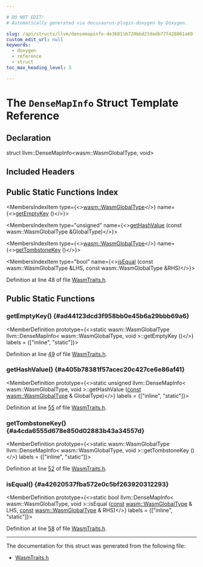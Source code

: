 ```yaml
---

# DO NOT EDIT!
# Automatically generated via docusaurus-plugin-doxygen by Doxygen.

slug: /api/structs/llvm/densemapinfo-de368116720bbd23dadb77f428861a69
custom_edit_url: null
keywords:
  - doxygen
  - reference
  - struct
toc_max_heading_level: 3

---
```





# The `DenseMapInfo` Struct Template Reference

<DoxygenPage pluginConfig={pluginConfig}>



## Declaration

<CodeBlock>struct llvm::DenseMapInfo&lt;wasm::WasmGlobalType, void&gt;</CodeBlock>

## Included Headers

<IncludesList>
<IncludesListItem
  filePath="llvm/BinaryFormat/WasmTraits.h"
  permalink="/docs/api/files/include/include/llvm/include/llvm/binaryformat/wasmtraits-h"
  isLocal="true" />
</IncludesList>

## Public Static Functions Index

<MembersIndex>

<MembersIndexItem
  type={<><a href="/docs/api/structs/llvm/wasm/wasmglobaltype">wasm::WasmGlobalType</a></>}
  name={<><a href="#ad44123dcd3f958bb0e45b6a29bbb69a6">getEmptyKey</a> ()</>}>
</MembersIndexItem>

<MembersIndexItem
  type="unsigned"
  name={<><a href="#a405b78381f57acec20c427ce6e86af41">getHashValue</a> (const wasm::WasmGlobalType &amp;GlobalType)</>}>
</MembersIndexItem>

<MembersIndexItem
  type={<><a href="/docs/api/structs/llvm/wasm/wasmglobaltype">wasm::WasmGlobalType</a></>}
  name={<><a href="#a4cda6555d678e850d02883b43a34557d">getTombstoneKey</a> ()</>}>
</MembersIndexItem>

<MembersIndexItem
  type="bool"
  name={<><a href="#a42620537fba572e0c5bf263920312293">isEqual</a> (const wasm::WasmGlobalType &amp;LHS, const wasm::WasmGlobalType &amp;RHS)</>}>
</MembersIndexItem>

</MembersIndex>


Definition at line 48 of file <a href="/docs/api/files/include/include/llvm/include/llvm/binaryformat/wasmtraits-h">WasmTraits.h</a>.

<SectionDefinition>

## Public Static Functions

### getEmptyKey() {#ad44123dcd3f958bb0e45b6a29bbb69a6}

<MemberDefinition
  prototype={<>static wasm::WasmGlobalType llvm::DenseMapInfo&lt; wasm::WasmGlobalType, void &gt;::getEmptyKey ()</>}
  labels = {["inline", "static"]}>

Definition at line <a href="/docs/api/files/include/include/llvm/include/llvm/binaryformat/wasmtraits-h/#l00049">49</a> of file <a href="/docs/api/files/include/include/llvm/include/llvm/binaryformat/wasmtraits-h">WasmTraits.h</a>.
</MemberDefinition>

### getHashValue() {#a405b78381f57acec20c427ce6e86af41}

<MemberDefinition
  prototype={<>static unsigned llvm::DenseMapInfo&lt; wasm::WasmGlobalType, void &gt;::getHashValue (<a href="/docs/api/files/lib/lib/target/lib/target/aarch64/aarch64promoteconstant-cpp/#a90f8350fecae261c25be85d38b451bff">const</a> <a href="/docs/api/structs/llvm/wasm/wasmglobaltype">wasm::WasmGlobalType</a> &amp; GlobalType)</>}
  labels = {["inline", "static"]}>

Definition at line <a href="/docs/api/files/include/include/llvm/include/llvm/binaryformat/wasmtraits-h/#l00055">55</a> of file <a href="/docs/api/files/include/include/llvm/include/llvm/binaryformat/wasmtraits-h">WasmTraits.h</a>.
</MemberDefinition>

### getTombstoneKey() {#a4cda6555d678e850d02883b43a34557d}

<MemberDefinition
  prototype={<>static wasm::WasmGlobalType llvm::DenseMapInfo&lt; wasm::WasmGlobalType, void &gt;::getTombstoneKey ()</>}
  labels = {["inline", "static"]}>

Definition at line <a href="/docs/api/files/include/include/llvm/include/llvm/binaryformat/wasmtraits-h/#l00052">52</a> of file <a href="/docs/api/files/include/include/llvm/include/llvm/binaryformat/wasmtraits-h">WasmTraits.h</a>.
</MemberDefinition>

### isEqual() {#a42620537fba572e0c5bf263920312293}

<MemberDefinition
  prototype={<>static bool llvm::DenseMapInfo&lt; wasm::WasmGlobalType, void &gt;::isEqual (<a href="/docs/api/files/lib/lib/target/lib/target/aarch64/aarch64promoteconstant-cpp/#a90f8350fecae261c25be85d38b451bff">const</a> <a href="/docs/api/structs/llvm/wasm/wasmglobaltype">wasm::WasmGlobalType</a> &amp; LHS, <a href="/docs/api/files/lib/lib/target/lib/target/aarch64/aarch64promoteconstant-cpp/#a90f8350fecae261c25be85d38b451bff">const</a> <a href="/docs/api/structs/llvm/wasm/wasmglobaltype">wasm::WasmGlobalType</a> &amp; RHS)</>}
  labels = {["inline", "static"]}>

Definition at line <a href="/docs/api/files/include/include/llvm/include/llvm/binaryformat/wasmtraits-h/#l00058">58</a> of file <a href="/docs/api/files/include/include/llvm/include/llvm/binaryformat/wasmtraits-h">WasmTraits.h</a>.
</MemberDefinition>

</SectionDefinition>

<hr/>

The documentation for this struct was generated from the following file:

<ul>
<li><a href="/docs/api/files/include/include/llvm/include/llvm/binaryformat/wasmtraits-h">WasmTraits.h</a></li>
</ul>

</DoxygenPage>
